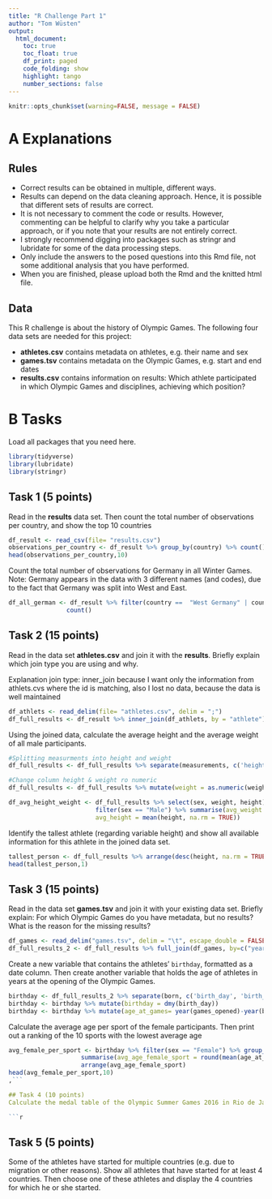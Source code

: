 ```yaml
---
title: "R Challenge Part 1"
author: "Tom Wüsten"
output: 
  html_document:
    toc: true
    toc_float: true
    df_print: paged
    code_folding: show  
    highlight: tango
    number_sections: false
---
```


```r
knitr::opts_chunk$set(warning=FALSE, message = FALSE)
```


# A Explanations
## Rules
- Correct results can be obtained in multiple, different ways. 
- Results can depend on the data cleaning approach. Hence, it is possible that different sets of results are correct.
- It is not necessary to comment the code or results. However, commenting can be helpful to clarify why you take a particular approach, or if you note that your results are not entirely correct.
- I strongly recommend digging into packages such as stringr and lubridate for some of the data processing steps.
- Only include the answers to the posed questions into this Rmd file, not some additional analysis that you have performed.
- When you are finished, please upload both the Rmd and the knitted html file.

## Data
This R challenge is about the history of Olympic Games. The following four data sets are needed for this project:

- **athletes.csv** contains metadata on athletes, e.g. their name and sex
- **games.tsv** contains metadata on the Olympic Games, e.g. start and end dates
- **results.csv** contains information on results: Which athlete participated in which Olympic Games and disciplines, achieving which position?

# B Tasks
Load all packages that you need here.
```r
library(tidyverse)
library(lubridate)
library(stringr)
```

## Task 1 (5 points)
Read in the **results** data set. Then count the total number of observations per country, and show the top 10 countries

```r
df_result <- read_csv(file= "results.csv")
observations_per_country <- df_result %>% group_by(country) %>% count() %>% arrange(desc(n))
head(observations_per_country,10)

```

Count the total number of observations for Germany in all Winter Games. Note: Germany appears in the data with 3 different names (and codes), due to the fact that Germany was split into West and East. 

```r
df_all_german <- df_result %>% filter(country ==  "West Germany" | country == "East Germany" | country == "Germany") %>%
                count()
```



## Task 2 (15 points)
Read in the data set **athletes.csv** and join it with the **results**. Briefly explain which join type you are using and why.

Explanation join type: inner_join because I want only the information from athlets.cvs where the id is matching, also I lost no data, because the data is well maintained 

```r
df_athlets <- read_delim(file= "athletes.csv", delim = ";")
df_full_results <- df_result %>% inner_join(df_athlets, by = "athlete")
```


Using the joined data, calculate the average height and the average weight of all male participants.

```r
#Splitting measurments into height and weight
df_full_results <- df_full_results %>% separate(measurements, c('height', 'weight'), '/') %>% mutate(weight = gsub(' kg','',weight), height = gsub(' cm','',height))

#Change column height & weight ro numeric
df_full_results <- df_full_results %>% mutate(weight = as.numeric(weight), height = as.numeric(height))

df_avg_height_weight <- df_full_results %>% select(sex, weight, height) %>%
                        filter(sex == "Male") %>% summarise(avg_weight = mean(weight, na.rm = TRUE),
                        avg_height = mean(height, na.rm = TRUE))
```

Identify the tallest athlete (regarding variable height) and show all available information for this athlete in the joined data set.

```r

tallest_person <- df_full_results %>% arrange(desc(height, na.rm = TRUE)) 
head(tallest_person,1)
```

## Task 3 (15 points)

Read in the data set **games.tsv** and join it with your existing data set. Briefly explain: For which Olympic Games do you have metadata, but no results? What is the reason for the missing results?

```r
df_games <- read_delim("games.tsv", delim = "\t", escape_double = FALSE, trim_ws = TRUE)
df_full_results_2 <- df_full_results %>% full_join(df_games, by=c("year","season"))

```


Create a new variable that contains the athletes' `birthday`, formatted as a date column. Then create another variable that holds the age of athletes in years at the opening of the Olympic Games.

```r
birthday <- df_full_results_2 %>% separate(born, c('birth_day', 'birth_place'), " in ", extra= 'merge')
birthday <- birthday %>% mutate(birthday = dmy(birth_day))
birthday <- birthday %>% mutate(age_at_games= year(games_opened)-year(birthday))
```

Calculate the average age per sport of the female participants. Then print out a ranking of the 10 sports with the lowest average age
```r
avg_female_per_sport <- birthday %>% filter(sex == "Female") %>% group_by(sport) %>%
                    summarise(avg_age_female_sport = round(mean(age_at_games, na.rm = TRUE), digits = 0)) %>%
                    arrange(avg_age_female_sport)
head(avg_female_per_sport,10)
,```

## Task 4 (10 points)
Calculate the medal table of the Olympic Summer Games 2016 in Rio de Janeiro and display the top 10 countries (ordered by Gold, Silver, and then Bronze medals). Your final table should look like this: <https://en.wikipedia.org/wiki/2016_Summer_Olympics_medal_table>. Hint 1: In team sports such as Handball, many players receive a gold medal, but for the countries' medal table it only counts as one gold medal. You can recognize team sports by the fact that the variable `team` is not missing. 

```r

```

## Task 5 (5 points)
Some of the athletes have started for multiple countries (e.g. due to migration or other reasons). Show all athletes that have started for at least 4 countries. Then choose one of these athletes and display the 4 countries for which he or she started.

```r
```

